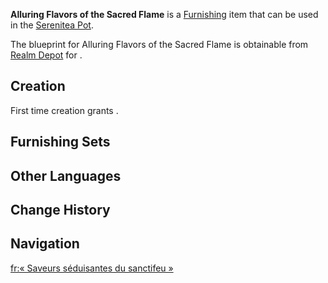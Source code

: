 {{Furnishing Infobox
|id             = 370340
|image          = Item Alluring Flavors of the Sacred Flame.png
|category       = Building
|subcategory    = Mercantile
|quality        = 4
|adeptal_energy = 90
|load           = 490
|reduced_load   = 379
|description    = An open-air stall featuring a distinctive sign in the shape of an Iktomisaurus. Brimming with liquid, its unique design makes the store's specialty unmistakable, even from afar. This liquid, the essence of a special beverage, must be exposed to direct sunlight for a prolonged period of time before it can reach its optimal flavor. Due to space constraints within the Stadium of the Sacred Flame, merchants had nowhere else to store these containers, so they placed them on the roofs of their stalls, creating a striking visual amidst the bustling crowds. Over time, this practice became Xocolatl Beverages' defining feature and has since been incorporated into the stall's permanent branding.
|mention        = <!--Character 1;Character2 -->
|interaction    = 
|blueprint      = Realm Depot
|source1        = 
}}
'''Alluring Flavors of the Sacred Flame''' is a [[Furnishing]] item that can be used in the [[Serenitea Pot]].

The blueprint for Alluring Flavors of the Sacred Flame is obtainable from [[Realm Depot]] for {{Item|Realm Currency|30|x=240}}.

==Creation==
First time creation grants {{Item|Trust|24|x=90}}.
{{Recipe
|type = Creation
|time = 16h
|Peach Palm Wood = 4
|White Iron Chunk = 4
|Fabric = 8
|sort = Peach Palm Wood;White Iron Chunk;Fabric
}}

==Furnishing Sets==
{{Craft Usage}}

==Other Languages==
{{Other Languages
|en       = Alluring Flavors of the Sacred Flame
|zhs      = 「圣火之境的特调」
|zhs_rm   = 
|zht      = 「聖火之境的特調」
|zht_rm   = 
|zh_tl    = 
|ja       = 「聖火の境地のスペシャルドリンク」
|ja_rm    = "Seika no Kyouchi no Supesharu Dorinku"
|ja_tl    = "Special Drink of the Land of the Sacred Flame"
|ko       = 「성화 영역의 특제 음료」
|ko_tl    = 
|es       = Mezcla especial del Fuego Sagrado
|es_tl    = Special Sacred Fire Mixture
|fr       = « Saveurs séduisantes du sanctifeu »
|fr_tl    = "Alluring Flavors of the {{Lex|Sacred Flame|fr}}"
|ru       = Манящие ароматы Священного пламени
|ru_tl    = 
|th       = "ส่วนผสมพิเศษในแดนเพลิงศักดิ์สิทธิ์"
|th_rm    = 
|th_tl    = 
|vi       = Đặc Chế Của Vùng Đất Thánh Hỏa
|vi_tl    = 
|de       = „Verführerisches Aroma des heiligen Feuers“
|de_tl    = 
|id       = Perpaduan Istimewa Alam Api Suci
|id_tl    = 
|pt       = "Mistura Especial do Domínio da Chama Sagrada"
|pt_tl    = 
|tr       = Kutsal Alevin Cezbedici Lezzetleri
|tr_tl    = 
|it       = Sapori seducenti della Fiamma sacra
|it_tl    = 
}}

==Change History==
{{Change History|5.3}}

==Navigation==
{{Furnishing Navbox|exterior}}

[[fr:« Saveurs séduisantes du sanctifeu »]]